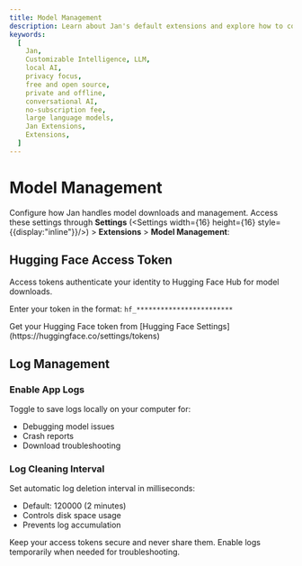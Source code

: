 ```yaml
---
title: Model Management
description: Learn about Jan's default extensions and explore how to configure them.
keywords:
  [
    Jan,
    Customizable Intelligence, LLM,
    local AI,
    privacy focus,
    free and open source,
    private and offline,
    conversational AI,
    no-subscription fee,
    large language models,
    Jan Extensions,
    Extensions,
  ]
---
```



# Model Management 

Configure how Jan handles model downloads and management. Access these settings through **Settings** (<Settings width={16} height={16} style={{display:"inline"}}/>) > **Extensions** > **Model Management**:

## Hugging Face Access Token

Access tokens authenticate your identity to Hugging Face Hub for model downloads.



Enter your token in the format: `hf_************************`

<Callout type="info">
  Get your Hugging Face token from [Hugging Face Settings](https://huggingface.co/settings/tokens)
</Callout>

## Log Management

### Enable App Logs
Toggle to save logs locally on your computer for:
- Debugging model issues
- Crash reports
- Download troubleshooting

### Log Cleaning Interval
Set automatic log deletion interval in milliseconds:
- Default: 120000 (2 minutes)
- Controls disk space usage
- Prevents log accumulation

<Callout type="warning">
Keep your access tokens secure and never share them. Enable logs temporarily when needed for troubleshooting.
</Callout>